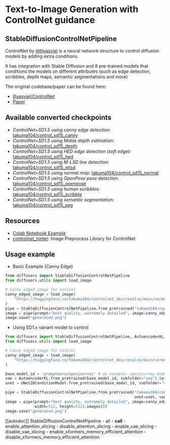 <!--Copyright 2023 The HuggingFace Team. All rights reserved.

Licensed under the Apache License, Version 2.0 (the "License"); you may not use this file except in compliance with
the License. You may obtain a copy of the License at

http://www.apache.org/licenses/LICENSE-2.0

Unless required by applicable law or agreed to in writing, software distributed under the License is distributed on
an "AS IS" BASIS, WITHOUT WARRANTIES OR CONDITIONS OF ANY KIND, either express or implied. See the License for the
specific language governing permissions and limitations under the License.
-->

# Text-to-Image Generation with ControlNet guidance

## StableDiffusionControlNetPipeline

ControlNet by [@lllyasviel](https://huggingface.co/lllyasviel) is a neural network structure to control diffusion models by adding extra conditions.

It has integration with Stable Diffusion and 8 pre-trained models that conditions the models on different attributes 
(such as edge detection, scribbles, depth maps, semantic segmentations and more)

The original codebase/paper can be found here: 
- [lllyasviel/ControlNet](https://github.com/lllyasviel/ControlNet)
- [Paper](https://arxiv.org/abs/2302.05543)


## Available converted checkpoints
- *ControlNet+SD1.5 using canny edge detection:* [takuma104/control_sd15_canny](https://huggingface.co/takuma104/control_sd15_canny)
- *ControlNet+SD1.5 using Midas depth estimation:* [takuma104/control_sd15_depth](https://huggingface.co/takuma104/control_sd15_depth)
- *ControlNet+SD1.5 using HED edge detection (soft edge):* [takuma104/control_sd15_hed](https://huggingface.co/takuma104/control_sd15_hed)
- *ControlNet+SD1.5 using M-LSD line detection:* [takuma104/control_sd15_mlsd](https://huggingface.co/takuma104/control_sd15_mlsd)
- *ControlNet+SD1.5 using normal map:* [takuma104/control_sd15_normal](https://huggingface.co/takuma104/control_sd15_normal)
- *ControlNet+SD1.5 using OpenPose pose detection:* [takuma104/control_sd15_openpose](https://huggingface.co/takuma104/control_sd15_openpose)
- *ControlNet+SD1.5 using human scribbles:* [takuma104/control_sd15_scribble](https://huggingface.co/takuma104/control_sd15_scribble)
- *ControlNet+SD1.5 using semantic segmentation:* [takuma104/control_sd15_seg](https://huggingface.co/takuma104/control_sd15_seg)

## Resources
- [Colab Notebook Example](https://colab.research.google.com/drive/1AiR7Q-sBqO88NCyswpfiuwXZc7DfMyKA?usp=sharing)
- [controlnet_hinter](https://github.com/takuma104/controlnet_hinter): Image Preprocess Library for ControlNet

## Usage example

- Basic Example (Canny Edge)
```python
from diffusers import StableDiffusionControlNetPipeline
from diffusers.utils import load_image

# Canny edged image for control
canny_edged_image = load_image(
    "https://huggingface.co/takuma104/controlnet_dev/resolve/main/vermeer_canny_edged.png"
)
pipe = StableDiffusionControlNetPipeline.from_pretrained("takuma104/control_sd15_canny").to("cuda")
image = pipe(prompt="best quality, extremely detailed", image=canny_edged_image).images[0]
image.save("generated.png")
```

- Using SD1.x variant model to control
```py
from diffusers import StableDiffusionControlNetPipeline, AutoencoderKL, UNet2DConditionModel
from diffusers.utils import load_image

# Canny edged image for control
canny_edged_image = load_image(
    "https://huggingface.co/takuma104/controlnet_dev/resolve/main/vermeer_canny_edged.png"
)

base_model_id = 'prompthero/openjourney' # an example: openjourney model
vae = AutoencoderKL.from_pretrained(base_model_id, subfolder="vae").to("cuda")
unet = UNet2DConditionModel.from_pretrained(base_model_id, subfolder="unet").to("cuda")

pipe = StableDiffusionControlNetPipeline.from_pretrained("takuma104/control_sd15_canny", 
                                                         unet=unet, vae=vae).to("cuda")
image = pipe(prompt="best quality, extremely detailed", image=canny_edged_image, 
             width=512, height=512).images[0]
image.save("generated.png")
```

[[autodoc]] StableDiffusionControlNetPipeline
	- all
	- __call__
	- enable_attention_slicing
	- disable_attention_slicing
	- enable_vae_slicing
	- disable_vae_slicing
	- enable_xformers_memory_efficient_attention
	- disable_xformers_memory_efficient_attention
